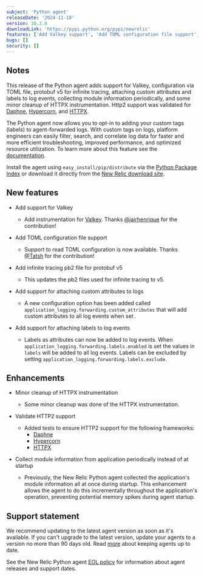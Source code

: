 ```yaml
---
subject: 'Python agent'
releaseDate: '2024-11-18'
version: 10.3.0
downloadLink: 'https://pypi.python.org/pypi/newrelic'
features: ['Add Valkey support', 'Add TOML configuration file support', 'Add protobuf v5 support for infinite tracing', 'Add support for attaching custom attributes to logs', 'Add support for attaching labels to logs', 'Minor cleanup of HTTPX instrumentation', 'Collect module information periodically']
bugs: []
security: []
---
```


## Notes

This release of the Python agent adds support for Valkey, configuration via TOML file, protobuf v5 for infinite tracing, attaching custom attributes and labels to log events, collecting module information periodically, and some minor cleanup of HTTPX instrumentation. Http2 support was validated for [Daphne](https://pypi.org/project/daphne/), [Hypercorn](https://pypi.org/project/Hypercorn/), and [HTTPX](https://pypi.org/project/httpx/).

The Python agent now allows you to opt-in to adding your custom tags (labels) to agent-forwarded logs. With custom tags on logs, platform engineers can easily filter, search, and correlate log data for faster and more efficient troubleshooting, improved performance, and optimized resource utilization. To learn more about this feature see the [documentation](/docs/logs/logs-context/Custom-tags-agent-forwarder-logs).
 
Install the agent using `easy_install/pip/distribute` via the [Python Package Index](https://pypi.python.org/pypi/newrelic) or download it directly from the [New Relic download site](https://download.newrelic.com/python_agent/release).

## New features

* Add support for Valkey

  * Add instrumentation for [Valkey](https://pypi.org/project/valkey/). Thanks [@jairhenrique](https://github.com/jairhenrique) for the contribution!
  
* Add TOML configuration file support  

  * Support to read TOML configuration is now available. Thanks [@Tatsh](https://github.com/Tatsh) for the contribution!
  
* Add infinite tracing pb2 file for protobuf v5

  * This updates the pb2 files used for infinite tracing to v5. 

* Add support for attaching custom attributes to logs

  * A new configuration option has been added called `application_logging.forwarding.custom_attributes` that will add custom attributes to all log events when set .

* Add support for attaching labels to log events

  * Labels as attributes can now be added to log events.  When `application_logging.forwarding.labels.enabled` is set the values in `labels` will be added to all log events. Labels can be excluded by setting `application_logging.forwarding.labels.exclude`.

## Enhancements

* Minor cleanup of HTTPX instrumentation

  * Some minor cleanup was done of the HTTPX instrumentation.

* Validate HTTP2 support

  * Added tests to ensure HTTP2 support for the following frameworks:
    * [Daphne](https://pypi.org/project/daphne/)
    * [Hypercorn](https://pypi.org/project/Hypercorn/)
    * [HTTPX](https://pypi.org/project/httpx/)
    
* Collect module information from application periodically instead of at startup

  * Previously, the New Relic Python agent collected the application's module information all at once during startup.  This enhancement allows the agent to do this incrementally throughout the application's operation, preventing potential memory spikes during agent startup.
  
## Support statement

We recommend updating to the latest agent version as soon as it's available. If you can't upgrade to the latest version, update your agents to a version no more than 90 days old. Read [more](/docs/new-relic-solutions/new-relic-one/install-configure/update-new-relic-agent/) about keeping agents up to date.

See the New Relic Python agent [EOL policy](/docs/apm/agents/python-agent/getting-started/python-agent-eol-policy/) for information about agent releases and support dates.
